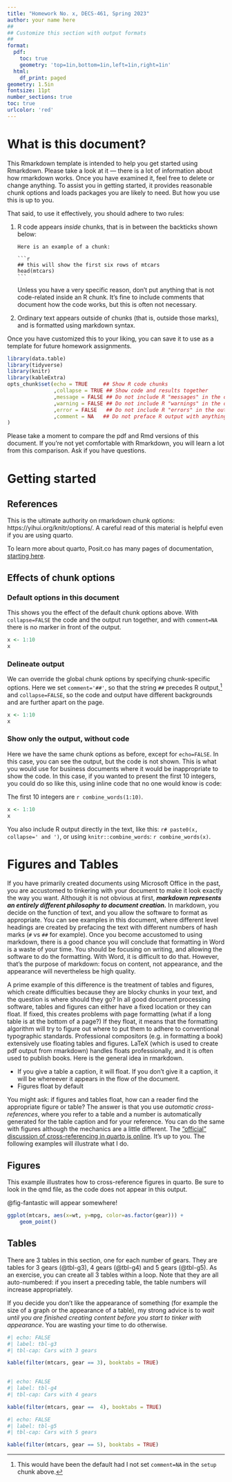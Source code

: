 ```yaml
---
title: "Homework No. x, DECS-461, Spring 2023"
author: your name here
##
## Customize this section with output formats
##
format:
  pdf:
    toc: true
    geometry: 'top=1in,bottom=1in,left=1in,right=1in'
  html:
    df_print: paged
geometry: 1.5in
fontsize: 11pt
number_sections: true
toc: true
urlcolor: 'red'
---
```


# What is this document?

This Rmarkdown template is intended to help you get started using
Rmarkdown. Please take a look at it --- there is a lot of information
about how rmarkdown works. Once you have examined it, feel free to
delete or change anything. To assist you in getting started, it
provides reasonable chunk options and loads packages you are likely to
need. But how you use this is up to you.

That said, to use it effectively, you should adhere to two rules:

1. R code appears *inside* chunks, that is in between the backticks
   shown below:


    ````verbatim
    
    Here is an example of a chunk:
    
    ```r
    ## this will show the first six rows of mtcars
    head(mtcars)
    ```
    ````




    Unless you have a very specific reason, don't put anything that is
    not code-related inside an R chunk. It's fine to include comments
    that document how the code works, but this is often not necessary.

1. Ordinary text appears outside of chunks (that is, outside those
   marks), and is formatted using markdown syntax.


Once you have customized this to your liking, you can save it to  use
as a template for future homework assignments.

 
```r
library(data.table)
library(tidyverse)
library(knitr)
library(kableExtra)
opts_chunk$set(echo = TRUE     ## Show R code chunks
               ,collapse = TRUE ## Show code and results together
               ,message = FALSE ## Do not include R "messages" in the output
               ,warning = FALSE ## Do not include R "warnings" in the output
               ,error = FALSE   ## Do not include R "errors" in the output
               ,comment = NA   ## Do not preface R output with anything (default is "##")
)
```

Please take a moment to compare  the pdf and Rmd versions of this
document. If you're not yet comfortable with Rmarkdown, you will
learn a lot from this comparison. Ask if you have questions.


# Getting started

## References

This is the ultimate authority on rmarkdown chunk options:
https://yihui.org/knitr/options/. A careful read of this material is
helpful even if you are using quarto.

To learn more about quarto, Posit.co has many pages of documentation,
[starting here](https://quarto.org/).

## Effects of chunk options

### Default options in this document

This shows you the effect of the default chunk options above. With
`collapse=FALSE` the code and the output run together, and with
`comment=NA` there is no marker in front of the output.

```r
x <- 1:10
x
```

### Delineate output

We can override the global chunk options by specifying chunk-specific
options. Here we set `comment='##'`, so that the string `##` precedes
R output,^[This would have been the default had I not set `comment=NA` in the `setup` chunk above.] and `collapse=FALSE`, so the code and output have different
backgrounds and are further apart on the page.

```r
x <- 1:10
x
```

### Show only the output, without code

Here we have the same chunk options as before, except for
`echo=FALSE`. In this case, you can see the output, but the code is
not shown. This is what you would use for business documents where it
would be inappropriate to show the code. In this case, if you wanted
to present the first 10 integers, you could do so like this, using
inline code that no one would know is code:

The first 10 integers are `r combine_words(1:10)`.

```r
x <- 1:10
x
```

You also include R output directly in the text, like this: `r# paste0(x, collapse=' and ')`, or using `knitr::combine_words`: `r combine_words(x)`.

# Figures and Tables

If you have primarily created documents using Microsoft Office in the
past, you are accustomed to tinkering with your document to make it
look exactly the way you want. Although it is not obvious at first,
***markdown represents an entirely different philosophy to document
creation.*** In markdown, you decide on the function of text, and you
allow the software to format as appropriate. You can see examples in
this document, where different level headings are created by prefacing
the text with different numbers of hash marks (`#` vs `##` for
example). Once you become accustomed to using markdown, there is a
good chance you will conclude that formatting in Word is a waste of
your time. You should be focusing on writing, and allowing the
software to do the formatting. With Word, it is difficult to do
that. However, that's the purpose of  markdown: focus on content, not
appearance, and the appearance will nevertheless be high quality.

A prime example of this difference is the treatment of tables and
figures, which create difficulties because they are blocky chunks in
your text, and the question is where should they go? In all good
document processing software, tables and figures can either have a
fixed location or they can float. If fixed, this creates problems with
page formatting (what if a long table is at the bottom of a page?) If
they float, it means that the formatting algorithm will try to figure
out where to put them to adhere to conventional typographic
standards. Professional compositors (e.g. in formatting a book)
extensively use floating tables and figures. LaTeX (which is used to
create pdf output from rmarkdown) handles floats professionally, and
it is often used to publish books. Here is the general idea in rmarkdown.

* If you give a table a caption, it will float. If you don't give it a
caption, it will be whereever it appears in the flow of the
document. 
* Figures  float by default

You might ask: if figures and tables float, how can a reader find the
appropriate figure or table? The answer is that you use
*automatic cross-references*, where you refer to a table and a number
is automatically generated for the table caption and for your
reference. You can do the same with figures although the mechanics are
a little different. The ["official" discussion of cross-referencing in
quarto is
online](https://quarto.org/docs/authoring/cross-references.html).
It's up to you. The following examples will illustrate what
I do.

## Figures

This example illustrates how to cross-reference figures in quarto. Be
sure to look in the qmd file, as the code does not appear in this output.

@fig-fantastic will appear somewhere!

```r
ggplot(mtcars, aes(x=wt, y=mpg, color=as.factor(gear))) +
    geom_point()
```

## Tables

There are 3 tables in this section, one for each number of gears. They
are tables for 3 gears (@tbl-g3), 4 gears (@tbl-g4) and 5 gears
(@tbl-g5). As an exercise, you can create all 3 tables within a
loop. Note that they are all auto-numbered: if you insert a preceding
table, the table numbers will increase appropriately.

If you decide you don't like the appearance of something (for example
the size of a graph or the appearance of a table), my strong advice is
to *wait until you are finished creating content before you start to
tinker with appearance*. You are wasting your time to do otherwise.

```r
#| echo: FALSE
#| label: tbl-g3
#| tbl-cap: Cars with 3 gears

kable(filter(mtcars, gear == 3), booktabs = TRUE)
      
```
```r
#| echo: FALSE
#| label: tbl-g4
#| tbl-cap: Cars with 4 gears

kable(filter(mtcars, gear ==  4), booktabs = TRUE)
```
```r
#| echo: FALSE
#| label: tbl-g5
#| tbl-cap: Cars with 5 gears

kable(filter(mtcars, gear == 5), booktabs = TRUE)
```

